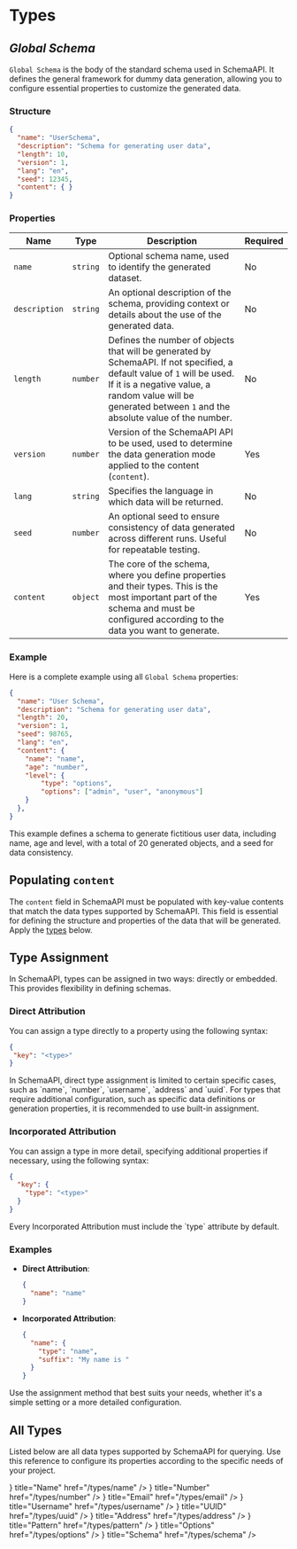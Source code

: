 # Types

## _Global Schema_

`Global Schema` is the body of the standard schema used in SchemaAPI. It defines the general framework for dummy data generation, allowing you to configure essential properties to customize the generated data.

### Structure

```json
{
  "name": "UserSchema",
  "description": "Schema for generating user data",
  "length": 10,
  "version": 1,
  "lang": "en",
  "seed": 12345,
  "content": { }
}
```

### Properties

| Name | Type | Description | Required |
| ------------- | -------- | ---------- | --------- |
| `name` | `string` | Optional schema name, used to identify the generated dataset. | No |
| `description` | `string` | An optional description of the schema, providing context or details about the use of the generated data. | No |
| `length` | `number` | Defines the number of objects that will be generated by SchemaAPI. If not specified, a default value of `1` will be used. If it is a negative value, a random value will be generated between `1` and the absolute value of the number. | No |
| `version` | `number` | Version of the SchemaAPI API to be used, used to determine the data generation mode applied to the content (`content`). | Yes |
| `lang` | `string` | Specifies the language in which data will be returned. | No |
| `seed` | `number` | An optional seed to ensure consistency of data generated across different runs. Useful for repeatable testing.  | No |
| `content` | `object` | The core of the schema, where you define properties and their types. This is the most important part of the schema and must be configured according to the data you want to generate. | Yes |

### Example

Here is a complete example using all `Global Schema` properties:

```json filename="User Schema"
{
  "name": "User Schema",
  "description": "Schema for generating user data",
  "length": 20,
  "version": 1,
  "seed": 98765,
  "lang": "en",
  "content": {
    "name": "name",
    "age": "number",
    "level": {
        "type": "options",
        "options": ["admin", "user", "anonymous"]
    }
  },
}
```

This example defines a schema to generate fictitious user data, including name, age and level, with a total of 20 generated objects, and a seed for data consistency.

## Populating `content`

The `content` field in SchemaAPI must be populated with key-value contents that match the data types supported by SchemaAPI. This field is essential for defining the structure and properties of the data that will be generated. Apply the [types](#all-types) below.

## Type Assignment

In SchemaAPI, types can be assigned in two ways: directly or embedded. This provides flexibility in defining schemas.

### Direct Attribution

You can assign a type directly to a property using the following syntax:

```json
{
 "key": "<type>"
}
```


<Callout type="warning" emoji="⚠️">
 In SchemaAPI, direct type assignment is limited to certain specific cases, such as `name`, `number`, `username`, `address` and `uuid`. For types that require additional configuration, such as specific data definitions or generation properties, it is recommended to use built-in assignment.
</Callout>

### Incorporated Attribution

You can assign a type in more detail, specifying additional properties if necessary, using the following syntax:

```json
{
  "key": {
    "type": "<type>"
  }
}
```

<Callout type="warning" emoji="⚠️">
  Every Incorporated Attribution must include the `type` attribute by default.
</Callout>

### Examples

- **Direct Attribution**:

  ```json
  {
    "name": "name"
  }
  ```

- **Incorporated Attribution**:

  ```json
  {
    "name": {
      "type": "name",
      "suffix": "My name is "
    }
  }
  ```

Use the assignment method that best suits your needs, whether it's a simple setting or a more detailed configuration.

## All Types

Listed below are all data types supported by SchemaAPI for querying. Use this reference to configure its properties according to the specific needs of your project.


<Cards>
    <Card icon={<CaseSensitive />} title="Name" href="/types/name" />
    <Card icon={<Hash />} title="Number" href="/types/number" />
    <Card icon={<AtSign />} title="Email" href="/types/email" />
    <Card icon={<User />} title="Username" href="/types/username" />
    <Card icon={<Fingerprint />} title="UUID" href="/types/uuid" />
    <Card icon={<Map />} title="Address" href="/types/address" />
    <Card icon={<Wand />} title="Pattern" href="/types/pattern" />
    <Card icon={<Dices />} title="Options" href="/types/options" />
    <Card icon={<TableProperties />} title="Schema" href="/types/schema" />
</Cards>